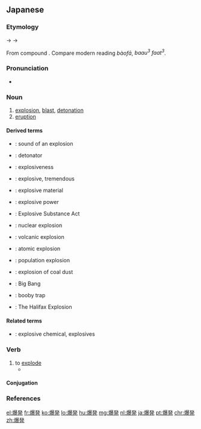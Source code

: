 {{also|爆发}}
==Japanese==
{{ja-kanjitab|ばく|はつ|yomi=o}}

===Etymology===
{{IPAchar|/pakupatu/}} → {{IPAchar|/bakufat͡su/}} → {{IPAchar|/bakuhat͡su/}}

From {{etyl|ltc|ja|sort=はくはつ'}} compound {{m|zh|爆發|tr=pɑk pjot|lit=burst, explode + fly or send forth}}.  Compare modern {{etyl|cmn|-}} reading ''bàofā'', {{etyl|yue|-}} ''baau<sup>3</sup> faat<sup>3</sup>''.

===Pronunciation===
* {{ja-pron|yomi=o|ばくはつ|acc=0|dev=2|acc_ref=NHK,DJR}}

===Noun===
{{ja-noun|ばくはつ}}

# [[explosion]], [[blast]], [[detonation]]
# [[eruption]]

====Derived terms====
{{der-top}}
* {{ja-r|爆発音|ばくはつおん}}: sound of an explosion
* {{ja-r|爆発管|ばくじはつかん}}: detonator
* {{ja-r|爆発性|ばくはつせい}}: explosiveness
* {{ja-r|爆発的|ばくはつてき}}: explosive, tremendous
* {{ja-r|爆発物|ばくはつぶつ}}: explosive material
* {{ja-r|爆発力|ばくはつりょく}}: explosive power
* {{ja-r|爆発物取締罰則|^ばくはつぶつ ^とりしまり ^ばっそく}}: Explosive Substance Act
* {{ja-r|核爆発|かく ばくはつ}}: nuclear explosion
* {{ja-r|火山爆発|かざん ばくはつ}}: volcanic explosion
* {{ja-r|原子爆発|げんし ばくはつ}}: atomic explosion
* {{ja-r|人口爆発|じんこう ばくはつ}}: population explosion
* {{ja-r|炭塵爆発|たんじん ばくはつ}}: explosion of coal dust
* {{ja-r|宇宙大爆発|うちゅう だいばくはつ}}: Big Bang
* {{ja-r|偽装爆発物|ぎそう ばくはつぶつ}}: booby trap
* {{ja-r|ハリファックス大爆発|^ハリファックス だいばくはつ}}: The Halifax Explosion
{{der-bottom}}

====Related terms====
* {{ja-r|爆薬|ばくやく}}: explosive chemical, explosives

===Verb===
{{ja-verb-suru|ばくはつ}}

# to [[explode]]
#* {{seecites|lang=ja}}

====Conjugation====
{{ja-suru|ばくはつ}}

===References===
<references/>

[[el:爆発]]
[[fr:爆発]]
[[ko:爆発]]
[[lo:爆発]]
[[hu:爆発]]
[[mg:爆発]]
[[nl:爆発]]
[[ja:爆発]]
[[pt:爆発]]
[[chr:爆発]]
[[zh:爆発]]